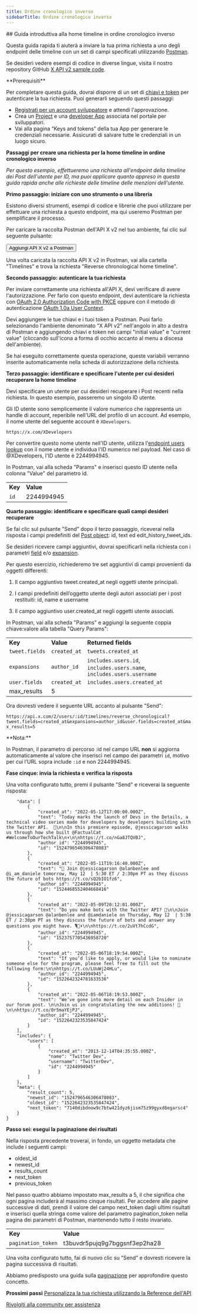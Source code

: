 ```yaml
---
title: Ordine cronologico inverso
sidebarTitle: Ordine cronologico inverso
---
```



<div id="getting-started-with-reverse-chronological-home-timeline">
  ## Guida introduttiva alla home timeline in ordine cronologico inverso
</div>

Questa guida rapida ti aiuterà a inviare la tua prima richiesta a uno degli endpoint delle timeline con un set di campi specificati utilizzando [Postman](/it/tutorials/postman-getting-started).

Se desideri vedere esempi di codice in diverse lingue, visita il nostro repository GitHub [X API v2 sample code](https://github.com/xdevplatform/Twitter-API-v2-sample-code).

<Note>
  **Prerequisiti**

  Per completare questa guida, dovrai disporre di un set di [chiavi e token](/it/resources/fundamentals/authentication) per autenticare la tua richiesta. Puoi generarli seguendo questi passaggi:

  - [Registrati per un account sviluppatore](https://developer.x.com/en/apply-for-access) e attendi l'approvazione.
  - Crea un [Project](/it/resources/fundamentals/projects) e una [developer App](/it/resources/fundamentals/developer-apps) associata nel portale per sviluppatori.
  - Vai alla pagina “Keys and tokens” della tua App per generare le credenziali necessarie. Assicurati di salvare tutte le credenziali in un luogo sicuro.
</Note>

**Passaggi per creare una richiesta per la home timeline in ordine cronologico inverso**

_Per questo esempio, effettueremo una richiesta all'endpoint della timeline dei Post dell'utente per ID, ma puoi applicare quanto appreso in questa guida rapida anche alle richieste delle timeline delle menzioni dell'utente._

**Primo passaggio: iniziare con uno strumento o una libreria**

Esistono diversi strumenti, esempi di codice e librerie che puoi utilizzare per effettuare una richiesta a questo endpoint, ma qui useremo Postman per semplificare il processo.

Per caricare la raccolta Postman dell'API X v2 nel tuo ambiente, fai clic sul seguente pulsante:

<Button href="https://app.getpostman.com/run-collection/9956214-784efcda-ed4c-4491-a4c0-a26470a67400">
  Aggiungi API X v2 a Postman
</Button>

Una volta caricata la raccolta API X v2 in Postman, vai alla cartella "Timelines" e trova la richiesta "Reverse chronological home timeline".

**Secondo passaggio: autenticare la tua richiesta**

Per inviare correttamente una richiesta all'API X, devi verificare di avere l'autorizzazione. Per farlo con questo endpoint, devi autenticare la richiesta con [OAuth 2.0 Authorization Code with PKCE](/it/resources/fundamentals/authentication#oauth-2-0-authorization-code-flow-with-pkce-3) oppure con il metodo di autenticazione [OAuth 1.0a User Context](/it/resources/fundamentals/authentication).

Devi aggiungere le tue chiavi e i tuoi token a Postman. Puoi farlo selezionando l'ambiente denominato “X API v2” nell'angolo in alto a destra di Postman e aggiungendo chiavi e token nei campi "initial value" e "current value" (cliccando sull'icona a forma di occhio accanto al menu a discesa dell'ambiente).

Se hai eseguito correttamente questa operazione, queste variabili verranno inserite automaticamente nella scheda di autorizzazione della richiesta.

**Terzo passaggio: identificare e specificare l'utente per cui desideri recuperare la home timeline**

Devi specificare un utente per cui desideri recuperare i Post recenti nella richiesta. In questo esempio, passeremo un singolo ID utente.

Gli ID utente sono semplicemente il valore numerico che rappresenta un handle di account, reperibile nell'URL del profilo di un account. Ad esempio, il nome utente del seguente account è `XDevelopers`.

`https://x.com/XDevelopers`

Per convertire questo nome utente nell'ID utente, utilizza l'[endpoint users lookup](/it/x-api/users/lookup/introduction) con il nome utente e individua l'ID numerico nel payload. Nel caso di @XDevelopers, l'ID utente è 2244994945.

In Postman, vai alla scheda "Params" e inserisci questo ID utente nella colonna "Value" del parametro id.

|     |     |
| :--- | :--- |
| **Key** | **Value** |
| `id` | 2244994945 |

**Quarto passaggio: identificare e specificare quali campi desideri recuperare**

Se fai clic sul pulsante "Send" dopo il terzo passaggio, riceverai nella risposta i campi predefiniti del [Post object](/it/x-api/fundamentals/data-dictionary#tweet): id, text ed edit\_history\_tweet\_ids.

Se desideri ricevere campi aggiuntivi, dovrai specificarli nella richiesta con i parametri [field](/it/x-api/fundamentals/fields) e/o [expansion](/it/x-api/fundamentals/expansions).

Per questo esercizio, richiederemo tre set aggiuntivi di campi provenienti da oggetti differenti:

1. Il campo aggiuntivo tweet.created\_at negli oggetti utente principali.

2. I campi predefiniti dell’oggetto utente degli autori associati per i post restituiti: id, name e username

3. Il campo aggiuntivo user.created\_at negli oggetti utente associati.
    

In Postman, vai alla scheda "Params" e aggiungi la seguente coppia chiave:valore alla tabella "Query Params":

|     |     |     |
| :--- | :--- | :--- |
| **Key** | **Value** | **Returned fields** |
| `tweet.fields` | `created_at` | `tweets.created_at` |
| `expansions` | `author_id` | `includes.users.id`, `includes.users.name`, `includes.users.username` |
| `user.fields` | `created_at` | `includes.users.created_at` |
| max\_results | 5   |     |

Ora dovresti vedere il seguente URL accanto al pulsante "Send":

`https://api.x.com/2/users/:id/timelines/reverse_chronological?tweet.fields=created_at&expansions=author_id&user.fields=created_at&max_results=5`

<Info>
  **Nota:**

  In Postman, il parametro di percorso :id nel campo URL **non** si aggiorna automaticamente al valore che inserisci nel campo dei parametri `id`, motivo per cui l’URL sopra include `:id` e non 2244994945.
</Info>

**Fase cinque: invia la richiesta e verifica la risposta**

Una volta configurato tutto, premi il pulsante "Send" e riceverai la seguente risposta:

```{
	"data": [
		{
			"created_at": "2022-05-12T17:00:00.000Z",
			"text": "Today marks the launch of Devs in the Details, a technical video series made for developers by developers building with the Twitter API.  🚀\n\nIn this premiere episode, @jessicagarson walks us through how she built @FactualCat #WelcomeToOurTechTalk\n⬇️\n\nhttps://t.co/nGa8JTQVBJ",
			"author_id": "2244994945",
			"id": "1524796546306478083"
		},
		{
			"created_at": "2022-05-11T19:16:40.000Z",
			"text": "📢 Join @jessicagarson @alanbenlee and @i_am_daniele tomorrow, May 12  | 5:30 ET / 2:30pm PT as they discuss the future of bots https://t.co/sQ2bIO1fz6",
			"author_id": "2244994945",
			"id": "1524468552404668416"
		},
		{
			"created_at": "2022-05-09T20:12:01.000Z",
			"text": "Do you make bots with the Twitter API? 🤖\n\nJoin @jessicagarson @alanbenlee and @iamdaniele on Thursday, May 12  | 5:30 ET / 2:30pm PT as they discuss the future of bots and answer any questions you might have. 🎙📆⬇️\n\nhttps://t.co/2uVt7hCcdG",
			"author_id": "2244994945",
			"id": "1523757705436958720"
		},
		{
			"created_at": "2022-05-06T18:19:54.000Z",
			"text": "If you’d like to apply, or would like to nominate someone else for the program, please feel free to fill out the following form:\n\nhttps://t.co/LUuWj24HLu",
			"author_id": "2244994945",
			"id": "1522642324781633536"
		},
		{
			"created_at": "2022-05-06T18:19:53.000Z",
			"text": "We’ve gone into more detail on each Insider in our forum post. \n\nJoin us in congratulating the new additions! 🥳\n\nhttps://t.co/0r5maYEjPJ",
			"author_id": "2244994945",
			"id": "1522642323535847424"
		}
	],
	"includes": {
		"users": [
			{
				"created_at": "2013-12-14T04:35:55.000Z",
				"name": "Twitter Dev",
				"username": "TwitterDev",
				"id": "2244994945"
			}
		]
	},
	"meta": {
		"result_count": 5,
		"newest_id": "1524796546306478083",
		"oldest_id": "1522642323535847424",
		"next_token": "7140dibdnow9c7btw421dyz6jism75z99gyxd8egarsc4"
	}
}
```

**Passo sei: esegui la paginazione dei risultati**

Nella risposta precedente troverai, in fondo, un oggetto metadata che include i seguenti campi:

- oldest\_id
- newest\_id
- results\_count
- next\_token
- previous\_token

Nel passo quattro abbiamo impostato max\_results a 5, il che significa che ogni pagina includerà al massimo cinque risultati. Per accedere alle pagine successive di dati, prendi il valore del campo next\_token dagli ultimi risultati e inserisci quella stringa come valore del parametro pagination\_token nella pagina dei parametri di Postman, mantenendo tutto il resto invariato.

|     |     |
| :--- | :--- |
| **Key** | **Value** |
| `pagination_token` | t3buvdr5pujq9g7bggsnf3ep2ha28 |

Una volta configurato tutto, fai di nuovo clic su “Send” e dovresti ricevere la pagina successiva di risultati.

Abbiamo predisposto una guida sulla [paginazione](/it/x-api/fundamentals/pagination) per approfondire questo concetto. 

**Prossimi passi**
[Personalizza la tua richiesta utilizzando la Reference dell'API](/it/x-api/posts/timelines#api-reference-index)

[Rivolgiti alla community per assistenza](https://devcommunity.x.com "Rivolgiti alla community per assistenza")